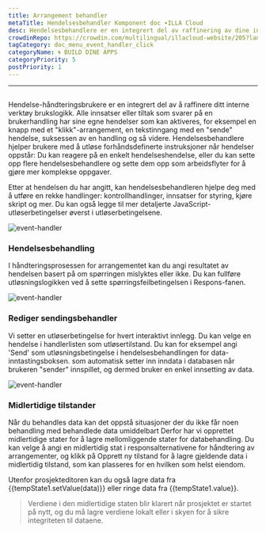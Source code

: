 ```yaml
---
title: Arrangement behandler
metaTitle: Hendelsesbehandler Komponent doc ∙ILLA Cloud
desc: Hendelsesbehandlere er en integrert del av raffinering av dine interne verktøys brukerlogikk
crowdinRepo: https://crowdin.com/multilingual/illacloud-website/205?languages=no&filter=basic&value=0
tagCategory: doc_menu_event_handler_click
categoryName: 🌀 BUILD DINE APPS
categoryPriority: 5
postPriority: 1
---
```


* * *

## <h2 hidden>Arrangementbehandler</h2>

Hendelse-håndteringsbrukere er en integrert del av å raffinere ditt interne verktøy brukslogikk. Alle innsatser eller tiltak som svarer på en brukerhandling har sine egne hendelser som kan aktiveres, for eksempel en knapp med et "klikk"-arrangement, en tekstinngang med en "sende" hendelse, suksessen av en handling og så videre. Hendelsesbehandlere hjelper brukere med å utløse forhåndsdefinerte instruksjoner når hendelser oppstår: Du kan reagere på en enkelt hendelseshendelse, eller du kan sette opp flere hendelsesbehandlere og sette dem opp som arbeidsflyter for å gjøre mer komplekse oppgaver.

Etter at hendelsen du har angitt, kan hendelsesbehandleren hjelpe deg med å utføre en rekke handlinger: kontrollhandlinger, innsatser for styring, kjøre skript og mer. Du kan også legge til mer detaljerte JavaScript-utløserbetingelser øverst i utløserbetingelsene.

<img alt="event-handler" src='https://cdn.illacloud.com/official-website/img/official-site/event-handler-01.png' />

### Hendelsesbehandling

I håndteringsprosessen for arrangementet kan du angi resultatet av hendelsen basert på om spørringen mislyktes eller ikke. Du kan fullføre utløsningslogikken ved å sette spørringsfeilbetingelsen i Respons-fanen.

<img alt="event-handler" src='https://cdn.illacloud.com/official-website/img/official-site/event-handler-02.png' />

### Rediger sendingsbehandler

Vi setter en utløserbetingelse for hvert interaktivt innlegg. Du kan velge en hendelse i handlerlisten som utløsertilstand. Du kan for eksempel angi 'Send' som utløsningsbetingelse i hendelsesbehandlingen for data-inntastingsboksen. som automatisk setter inn inndata i databasen når brukeren "sender" innspillet, og dermed bruker en enkel innsetting av data.

<img alt="event-handler" src='https://cdn.illacloud.com/official-website/img/official-site/event-handler-03.png' />

### Midlertidige tilstander

Når du behandles data kan det oppstå situasjoner der du ikke får noen behandling med behandlede data umiddelbart Derfor har vi opprettet midlertidige stater for å lagre mellomliggende stater for databehandling. Du kan velge å angi en midlertidig stat i responsalternativene for håndtering av arrangementer, og klikk på Opprett ny tilstand for å lagre gjeldende data i midlertidig tilstand, som kan plasseres for en hvilken som helst eiendom.

Utenfor prosjekteditoren kan du også lagre data fra {{tempState1.setValue(data)}} eller ringe data fra {{tempState1.value}}.

> Verdiene i den midlertidige staten blir klarert når prosjektet er startet på nytt, og du må lagre verdiene lokalt eller i skyen for å sikre integriteten til dataene.
